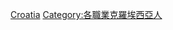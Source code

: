 {{Commons category|Illustrators from Croatia}}

[[Category:各國插畫家|Croatia]]
[[Category:各職業克羅埃西亞人|Category:各職業克羅埃西亞人]]